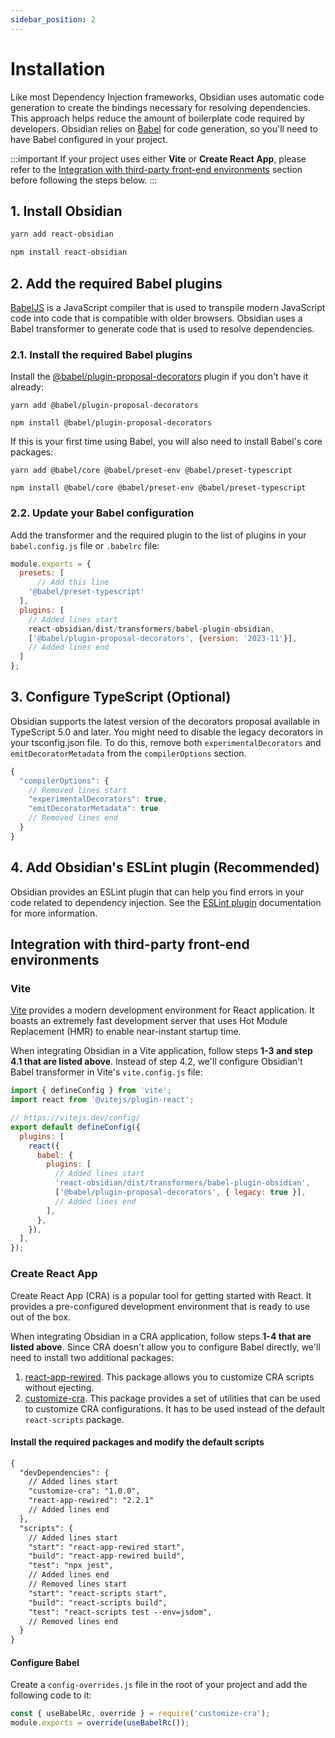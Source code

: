 ```yaml
---
sidebar_position: 2
---
```



# Installation

Like most Dependency Injection frameworks, Obsidian uses automatic code generation to create the bindings necessary for resolving dependencies. This approach helps reduce the amount of boilerplate code required by developers. Obsidian relies on [Babel](https://babeljs.io/) for code generation, so you'll need to have Babel configured in your project.

:::important
If your project uses either **Vite** or **Create React App**, please refer to the [Integration with third-party front-end environments](#integration-with-third-party-front-end-environments) section before following the steps below.
:::

## 1. Install Obsidian
<Tabs>
  <TabItem value="yarn" label="Yarn" default>

  ```bash
  yarn add react-obsidian
  ```
  </TabItem>
  <TabItem value="npm" label="NPM" default>

  ```bash
  npm install react-obsidian
  ```
  </TabItem>
</Tabs>

## 2. Add the required Babel plugins
[BabelJS](https://babeljs.io/) is a JavaScript compiler that is used to transpile modern JavaScript code into code that is compatible with older browsers. Obsidian uses a Babel transformer to generate code that is used to resolve dependencies.

### 2.1. Install the required Babel plugins

Install the [@babel/plugin-proposal-decorators](https://babeljs.io/docs/babel-plugin-proposal-decorators) plugin if you don't have it already:
<Tabs>
  <TabItem value="yarn" label="Yarn" default>

  ```shell
  yarn add @babel/plugin-proposal-decorators
  ```

  </TabItem>
  <TabItem value="npm" label="NPM" default>

  ```shell
  npm install @babel/plugin-proposal-decorators
  ```

  </TabItem>

</Tabs>

If this is your first time using Babel, you will also need to install Babel's core packages:
<Tabs>
  <TabItem value="yarn" label="Yarn" default>


  ```shell
  yarn add @babel/core @babel/preset-env @babel/preset-typescript
  ```
  </TabItem>
  <TabItem value="npm" label="NPM" default>


  ```shell
  npm install @babel/core @babel/preset-env @babel/preset-typescript
  ```
  </TabItem>

</Tabs>

### 2.2. Update your Babel configuration

Add the transformer and the required plugin to the list of plugins in your `babel.config.js` file or `.babelrc` file:

```js title="babel.config.js"
module.exports = {
  presets: [
      // Add this line
    '@babel/preset-typescript'
  ],
  plugins: [
    // Added lines start
    react-obsidian/dist/transformers/babel-plugin-obsidian,
    ['@babel/plugin-proposal-decorators', {version: '2023-11'}],
    // Added lines end
  ]
};
```

## 3. Configure TypeScript (Optional)
Obsidian supports the latest version of the decorators proposal available in TypeScript 5.0 and later. You might need to disable the legacy decorators in your tsconfig.json file. To do this, remove both `experimentalDecorators` and `emitDecoratorMetadata` from the `compilerOptions` section.

```js title="tsconfig.json"
{
  "compilerOptions": {
    // Removed lines start
    "experimentalDecorators": true,
    "emitDecoratorMetadata": true
    // Removed lines end
  }
}
```


## 4. Add Obsidian's ESLint plugin (Recommended)
Obsidian provides an ESLint plugin that can help you find errors in your code related to dependency injection. See the [ESLint plugin](/docs/documentation/meta/eslint) documentation for more information.


## Integration with third-party front-end environments
### Vite
[Vite](https://vitejs.dev/) provides a modern development environment for React application. It boasts an extremely fast development server that uses Hot Module Replacement (HMR) to enable near-instant startup time.

When integrating Obsidian in a Vite application, follow steps **1-3 and step 4.1 that are listed above**. Instead of step 4.2, we'll configure Obsidian't Babel transformer in Vite's `vite.config.js` file:

```js title="vite.config.js"
import { defineConfig } from 'vite';
import react from '@vitejs/plugin-react';

// https://vitejs.dev/config/
export default defineConfig({
  plugins: [
    react({
      babel: {
        plugins: [
          // Added lines start
          'react-obsidian/dist/transformers/babel-plugin-obsidian',
          ['@babel/plugin-proposal-decorators', { legacy: true }],
          // Added lines end
        ],
      },
    }),
  ],
});
```

### Create React App
Create React App (CRA) is a popular tool for getting started with React. It provides a pre-configured development environment that is ready to use out of the box.

When integrating Obsidian in a CRA application, follow steps **1-4 that are listed above**. Since CRA doesn't allow you to configure Babel directly, we'll need to install two additional packages:
1. [react-app-rewired](https://github.com/timarney/react-app-rewired). This package allows you to customize CRA scripts without ejecting.
2. [customize-cra](https://github.com/arackaf/customize-cra). This package provides a set of utilities that can be used to customize CRA configurations. It has to be used instead of the default `react-scripts` package.

#### Install the required packages and modify the default scripts
```diff title="package.json"
{
  "devDependencies": {
    // Added lines start
    "customize-cra": "1.0.0",
    "react-app-rewired": "2.2.1"
    // Added lines end
  },
  "scripts": {
    // Added lines start
    "start": "react-app-rewired start",
    "build": "react-app-rewired build",
    "test": "npx jest",
    // Added lines end
    // Removed lines start
    "start": "react-scripts start",
    "build": "react-scripts build",
    "test": "react-scripts test --env=jsdom",
    // Removed lines end
  }
}
```

#### Configure Babel
Create a `config-overrides.js` file in the root of your project and add the following code to it:

```js title="config-overrides.js"
const { useBabelRc, override } = require('customize-cra');
module.exports = override(useBabelRc());
```
